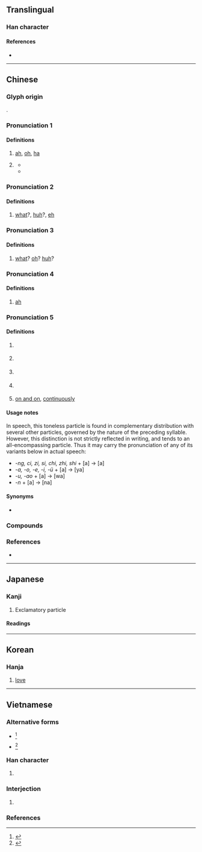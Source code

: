 {{character info}}
==Translingual==
{{stroke order|strokes=11}}

===Han character===
{{Han char|rn=30|rad=口|as=08|sn=11|four=61020|canj=RNLR|ids=⿰口阿}}

====References====
* {{Han ref|kx=0195.040|dkj=03808|dj=0416.050|hdz=10634.180|uh=554A|ud=21834|bh=B0DA|bd=45274}}

----

==Chinese==
{{zh-forms}}

===Glyph origin===
{{Han compound|ls=psc|口|c1=s|t1=mouth|阿|c2=p}}.

===Pronunciation 1===
{{zh-pron
|m=ā
|c=aa1
|mn=ml:a/ah/--ah
|ma=Zh-ā.ogg
|cat=intj
}}

====Definitions====
{{zh-hanzi}}

# {{n-g|Used by itself to express surprise.}} [[ah]], [[oh]], [[ha]]
#: {{zh-x|'''啊{Ā}'''！我 又 贏 了！|'''Ha'''! I've won again!}}
# {{n-g|Used to express affirmation or commandment.}}
#: {{zh-x|好 孩子{zi}，乖，聽話，啊{ā}！別 哭 了，啊{ā}！}}
#* {{zh-x|你 多{duó} 乖 呀，你 是 媽媽{ma} 最 乖 的 孩子{zi} 了，啊{ā}！||M-BJ|ref='''2004''', {{w2|zh|pref=《|家有儿女|suf=》}}, episode 13<!--, 16:30-->}}
#* {{zh-x|哎，你 什麼 時候{hou} 抽 空{kòng}兒{r} 給 我們 ^佳-佳{jia} 複習 複習 功課，讓 她 提高 提高 學習 水平 啊{ā}！||ref='''2004''', {{w2|zh|pref=《|家有儿女|suf=》}}, episode 15<!--, 1:58-->}}

===Pronunciation 2===
{{zh-pron
|m=á
|c=aa2
|cat=intj
}}

====Definitions====
{{zh-hanzi}}

# {{n-g|Used to indicate doubt or questioning.}} [[what]]?, [[huh]]?, [[eh]]
#: {{zh-x|'''啊{Á}'''？你 說 什麼？|Huh, what did you say?}}

===Pronunciation 3===
{{zh-pron
|m=ǎ
|c=
|cat=intj,part
}}

====Definitions====
{{zh-hanzi}}

# {{n-g|Used to indicate puzzled surprise.}} [[what]]? [[oh]]? [[huh]]?
#: {{zh-x|'''啊{Ǎ}'''！真 有 這 事兒{r}？|What? Is that really so?}}

===Pronunciation 4===
{{zh-pron
|m=à
|c=aa6
|cat=intj
}}

====Definitions====
{{zh-hanzi}}

# {{n-g|Used to indicate agreement/approval.}} [[ah]]
#: {{zh-x|'''啊{À}'''，好 吧。|Well, OK.}}

===Pronunciation 5===
{{zh-pron
|m=a
|c=aa3
|ma=Zh-a.ogg
|w=0a,0hha
|cat=part
}}

====Definitions====
{{zh-hanzi}}

# {{n-g|Sentence-final particle expressing surprise.}}
#: {{zh-x|你 不 來 '''啊{a}'''？|So you're not coming?}}
# {{n-g|Sentence-final particle expressing exclamation, excitement or enthusiasm.}}
#: {{zh-x|多 好 的 天兒{r} '''啊{a}'''！|What a fine day!}}
#: {{zh-x|謝謝 '''啊{a}'''|Thanks.}}
# {{n-g|Sentence-final particle softening the request.}}
#: {{zh-x|老 ^王 '''啊{a}'''，這 可 不行 '''啊{a}'''！|Wang, this won't do!}}
# {{n-g|Used in enumerations, for confirmation (often untranslated).}}
#: {{zh-x|錢 '''啊{a}'''，書 '''啊{a}'''，表 '''啊{a}'''，我 都 丟 了。|Money, books, watch, I lost everything.}}
# [[on and on]], [[continuously]]

====Usage notes====
In speech, this toneless particle is found in complementary distribution with several other particles, governed by the nature of the preceding syllable. However, this distinction is not strictly reflected in writing, and {{lang|zh|啊}} tends to an all-encompassing particle. Thus it may carry the pronunciation of any of its variants below in actual speech:

* ''-ng, ci, zi, si, chi, zhi, shi'' + [a] → {{lang|zh|啊}} [a]
* ''-a, -o, -e, -i, -ü'' + [a] → {{zh-l|*呀}} [ya]
* ''-u, -ao'' + [a] → {{zh-l|*哇}} [wa]
* ''-n'' + [a] → {{zh-l|*哪}} [na]

====Synonyms====
* {{q|Cantonese}} {{zh-l|呀|tr=-}}

===Compounds===
{{zh-der|啊呀|啊哈|啊唷|啊喲|揀啊揀，揀著一個賣龍眼/揀啊揀，揀著一个賣龍眼/拣啊拣，拣着一个卖龙眼:kéng--ah kéng, kéng-tio̍h chi̍t ê bē lêng-géng;Hokkien}}

===References===
* {{thcwd|7043}}

{{zh-cat|Beginning}}

----

==Japanese==

===Kanji===
{{ja-kanji|grade=|rs=口08}}

# Exclamatory particle

====Readings====
{{ja-readings
|goon=あ
|kanon=あ
|kun=こえ-<こゑ-
}}

----

==Korean==

===Hanja===
{{ko-hanja|hangeul=아|rv=a|mr=a}}

# [[love]]

----

==Vietnamese==

===Alternative forms===
* {{alter|vi|{{vi-l|啞|ạ}}}}<ref name=gdhn>{{vi-ref|Trần (2004).}}</ref>
* {{alter|vi|{{vi-l|亞|a}}}}<ref name=gdhn>{{vi-ref|Trần (2004).}}</ref>

===Han character===
{{vi-readings|rs=口08
|hanviet=a-tdcntd;genibrel
|phienthiet=
|nom=a-tdcndg;gdhn, à-tdcndg;gdhn, ơ-tdcntd, ạ-gdhn
}}

# {{rfdef|vi|sort=口08}}

===Interjection===
{{vi-pos|interjection|sc=Hani}}

# {{Nom form of|a|{{n-g|Used in the beginning of a sentence to indicate questioning}}: [[ah]], [[oh]], [[ha]]}}
#: {{uxi|vi|'''啊'''[[困]][[碎]]！|tr='''A''' [[khốn]] [[tôi]] !|'''Ha'''! I'm so unlucky!}}

===References===
<references/>